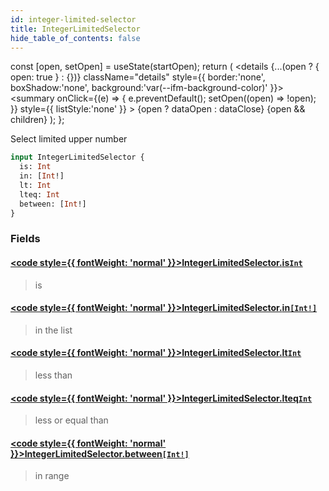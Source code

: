 ```yaml
---
id: integer-limited-selector
title: IntegerLimitedSelector
hide_table_of_contents: false
---
```







  const [open, setOpen] = useState(startOpen);
  return (
    <details {...(open ? { open: true } : {})} className="details" style={{ border:'none', boxShadow:'none', background:'var(--ifm-background-color)' }}>
      <summary
        onClick={(e) => {
          e.preventDefault();
          setOpen((open) => !open);
        }}
        style={{ listStyle:'none' }}
      >
      {open ? dataOpen : dataClose}
      </summary>
      {open && children}
    </details>
  );
};








Select limited upper number


```graphql
input IntegerLimitedSelector {
  is: Int
  in: [Int!]
  lt: Int
  lteq: Int
  between: [Int!]
}
```




### Fields

#### [<code style={{ fontWeight: 'normal' }}>IntegerLimitedSelector.<b>is</b></code>](#)<Bullet />[`Int`](/docs/graphql-reference/scalars/int) <Badge class="badge badge--secondary" text="scalar"/> 
> 
> 
> is
> 

#### [<code style={{ fontWeight: 'normal' }}>IntegerLimitedSelector.<b>in</b></code>](#)<Bullet />[`[Int!]`](/docs/graphql-reference/scalars/int) <Badge class="badge badge--secondary" text="list"/> <Badge class="badge badge--secondary" text="scalar"/> 
> 
> 
> in the list
> 

#### [<code style={{ fontWeight: 'normal' }}>IntegerLimitedSelector.<b>lt</b></code>](#)<Bullet />[`Int`](/docs/graphql-reference/scalars/int) <Badge class="badge badge--secondary" text="scalar"/> 
> 
> 
> less than
> 

#### [<code style={{ fontWeight: 'normal' }}>IntegerLimitedSelector.<b>lteq</b></code>](#)<Bullet />[`Int`](/docs/graphql-reference/scalars/int) <Badge class="badge badge--secondary" text="scalar"/> 
> 
> 
> less or equal than
> 

#### [<code style={{ fontWeight: 'normal' }}>IntegerLimitedSelector.<b>between</b></code>](#)<Bullet />[`[Int!]`](/docs/graphql-reference/scalars/int) <Badge class="badge badge--secondary" text="list"/> <Badge class="badge badge--secondary" text="scalar"/> 
> 
> 
> in range
> 



